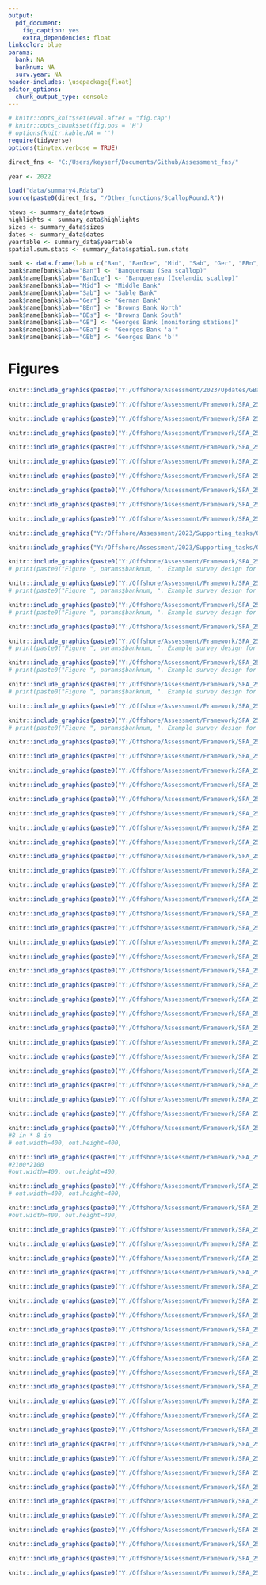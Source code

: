 ```yaml
---
output:
  pdf_document:
    fig_caption: yes
    extra_dependencies: float
linkcolor: blue
params:
  bank: NA
  banknum: NA
  surv.year: NA
header-includes: \usepackage{float}
editor_options:
  chunk_output_type: console
---
```


```r
# knitr::opts_knit$set(eval.after = "fig.cap")
# knitr::opts_chunk$set(fig.pos = 'H')
# options(knitr.kable.NA = '')
require(tidyverse)
options(tinytex.verbose = TRUE)

direct_fns <- "C:/Users/keyserf/Documents/Github/Assessment_fns/"

year <- 2022

load("data/summary4.Rdata")
source(paste0(direct_fns, "/Other_functions/ScallopRound.R"))

ntows <- summary_data$ntows
highlights <- summary_data$highlights
sizes <- summary_data$sizes
dates <- summary_data$dates
yeartable <- summary_data$yeartable
spatial.sum.stats <- summary_data$spatial.sum.stats

bank <- data.frame(lab = c("Ban", "BanIce", "Mid", "Sab", "Ger", "BBn", "BBs", "GB", "GBa", "GBb"), name=NA)
bank$name[bank$lab=="Ban"] <- "Banquereau (Sea scallop)"
bank$name[bank$lab=="BanIce"] <- "Banquereau (Icelandic scallop)"
bank$name[bank$lab=="Mid"] <- "Middle Bank"
bank$name[bank$lab=="Sab"] <- "Sable Bank"
bank$name[bank$lab=="Ger"] <- "German Bank"
bank$name[bank$lab=="BBn"] <- "Browns Bank North"
bank$name[bank$lab=="BBs"] <- "Browns Bank South"
bank$name[bank$lab=="GB"] <- "Georges Bank (monitoring stations)"
bank$name[bank$lab=="GBa"] <- "Georges Bank 'a'"
bank$name[bank$lab=="GBb"] <- "Georges Bank 'b'"

```

\clearpage

# Figures {-}

```r
knitr::include_graphics(paste0("Y:/Offshore/Assessment/2023/Updates/GBa/Figures_and_tables/",language, "/Offshore_banks.png"))
```

```r
knitr::include_graphics(paste0("Y:/Offshore/Assessment/Framework/SFA_25_26_2024/DataInputs/Fishery/tac", fr, ".png"))
```

```r
knitr::include_graphics(paste0("Y:/Offshore/Assessment/Framework/SFA_25_26_2024/DataInputs/Fishery/fishery_25", fr, ".png"))
```

```r
knitr::include_graphics(paste0("Y:/Offshore/Assessment/Framework/SFA_25_26_2024/DataInputs/Fishery/fishery_26", fr, ".png"))
```

```r
knitr::include_graphics(paste0("Y:/Offshore/Assessment/Framework/SFA_25_26_2024/DataInputs/Fishery/fishery_27", fr, ".png"))
```

```r
knitr::include_graphics(paste0("Y:/Offshore/Assessment/Framework/SFA_25_26_2024/DataInputs/Fishery/footprint_25", fr, ".png"))
```

```r
knitr::include_graphics(paste0("Y:/Offshore/Assessment/Framework/SFA_25_26_2024/DataInputs/Fishery/footprint_26", fr, ".png"))
```

```r
knitr::include_graphics(paste0("Y:/Offshore/Assessment/Framework/SFA_25_26_2024/DataInputs/Fishery/footprint_27", fr, ".png"))
```

```r
knitr::include_graphics(paste0("Y:/Offshore/Assessment/Framework/SFA_25_26_2024/DataInputs/Port_sampling/medians_long_vert", fr, ".png"))
```

```r
knitr::include_graphics(paste0("Y:/Offshore/Assessment/Framework/SFA_25_26_2024/DataInputs/Port_sampling/medians_anom", fr, ".png"))
```



```r
knitr::include_graphics("Y:/Offshore/Assessment/2023/Supporting_tasks/Olex_transition_linear.png")
```

```r
knitr::include_graphics("Y:/Offshore/Assessment/2023/Supporting_tasks/Olex_transition_boxplot.png")
```




```r
knitr::include_graphics(paste0("Y:/Offshore/Assessment/Framework/SFA_25_26_2024/DataInputs/Survey/", nickname, fr,  "/surveymap_", params$bank[1], ".png"))
# print(paste0("Figure ", params$banknum, ". Example survey design for ", params$bankname))
```

```r
knitr::include_graphics(paste0("Y:/Offshore/Assessment/Framework/SFA_25_26_2024/DataInputs/Survey/", nickname, fr,  "/surveymap_", params$bank[2], ".png"))
# print(paste0("Figure ", params$banknum, ". Example survey design for ", params$bankname))
```

```r
knitr::include_graphics(paste0("Y:/Offshore/Assessment/Framework/SFA_25_26_2024/DataInputs/Survey/", nickname, fr,  "/surveymap_", params$bank[3], ".png"))
# print(paste0("Figure ", params$banknum, ". Example survey design for ", params$bankname))
```

```r
knitr::include_graphics(paste0("Y:/Offshore/Assessment/Framework/SFA_25_26_2024/DataInputs/Survey/", nickname, "/survey_footprint_25", fr, ".png"))

```


```r
knitr::include_graphics(paste0("Y:/Offshore/Assessment/Framework/SFA_25_26_2024/DataInputs/Survey/", nickname, fr,  "/surveymap_", params$bank[4], ".png"))
# print(paste0("Figure ", params$banknum, ". Example survey design for ", params$bankname))
```

```r
knitr::include_graphics(paste0("Y:/Offshore/Assessment/Framework/SFA_25_26_2024/DataInputs/Survey/", nickname, fr,  "/surveymap_", params$bank[5], ".png"))
# print(paste0("Figure ", params$banknum, ". Example survey design for ", params$bankname))
```

```r
knitr::include_graphics(paste0("Y:/Offshore/Assessment/Framework/SFA_25_26_2024/DataInputs/Survey/", nickname, fr,  "/surveymap_", params$bank[6], ".png"))
# print(paste0("Figure ", params$banknum, ". Example survey design for ", params$bankname))
```

```r
knitr::include_graphics(paste0("Y:/Offshore/Assessment/Framework/SFA_25_26_2024/DataInputs/Survey/", nickname, "/survey_footprint_26", fr, ".png"))

```

```r
knitr::include_graphics(paste0("Y:/Offshore/Assessment/Framework/SFA_25_26_2024/DataInputs/Survey/", nickname, fr,  "/surveymap_", params$bank[7], ".png"))
# print(paste0("Figure ", params$banknum, ". Example survey design for ", params$bankname))
```

```r
knitr::include_graphics(paste0("Y:/Offshore/Assessment/Framework/SFA_25_26_2024/DataInputs/Survey/", nickname, "/survey_footprint_27", fr, ".png"))
```

<!-- ```{r mwsh-sab-qq, echo=F, message=F, fig.cap="QQ-plot of meat weight-shell height model predictions (points) for Sable Bank from 1992-2022. The 1:1 line represents the expectation if the data were normally distributed."} -->
<!-- knitr::include_graphics(paste0("Y:/Offshore/Assessment/Framework/SFA_25_26_2024/DataInputs/MWSH/Sab/MWSH_qq",fr, ".png")) -->
<!-- ``` -->

<!-- ```{r mwsh-sab-rd, echo=F, message=F, fig.cap="Residuals of meat weight-shell height model predictions (points) by depth for Sable Bank from 1992-2022. The dashed blue line represents a residual value of 0."} -->
<!-- knitr::include_graphics(paste0("Y:/Offshore/Assessment/Framework/SFA_25_26_2024/DataInputs/MWSH/Sab/MWSH_resid_depth",fr, ".png")) -->
<!-- ``` -->

```r
knitr::include_graphics(paste0("Y:/Offshore/Assessment/Framework/SFA_25_26_2024/DataInputs/MWSH/Sab/MWSH_resid_sh_1", fr, ".png"))
```

```r
knitr::include_graphics(paste0("Y:/Offshore/Assessment/Framework/SFA_25_26_2024/DataInputs/MWSH/Sab/MWSH_resid_sh_2", fr, ".png"))
```

```r
knitr::include_graphics(paste0("Y:/Offshore/Assessment/Framework/SFA_25_26_2024/DataInputs/MWSH/Sab/MWSH_resid_sh_3", fr, ".png"))
```

```r
knitr::include_graphics(paste0("Y:/Offshore/Assessment/Framework/SFA_25_26_2024/DataInputs/MWSH/Sab/MWSH_resid_mw_1", fr, ".png"))
```

```r
knitr::include_graphics(paste0("Y:/Offshore/Assessment/Framework/SFA_25_26_2024/DataInputs/MWSH/Sab/MWSH_resid_mw_2", fr, ".png"))
```

```r
knitr::include_graphics(paste0("Y:/Offshore/Assessment/Framework/SFA_25_26_2024/DataInputs/MWSH/Sab/MWSH_resid_mw_3", fr, ".png"))
```

```r
knitr::include_graphics(paste0("Y:/Offshore/Assessment/Framework/SFA_25_26_2024/DataInputs/MWSH/Sab/MWSH_depth", fr, ".png"))
```

```r
knitr::include_graphics(paste0("Y:/Offshore/Assessment/Framework/SFA_25_26_2024/DataInputs/MWSH/Sab/MWSH_y1", fr, ".png"))
```

```r
knitr::include_graphics(paste0("Y:/Offshore/Assessment/Framework/SFA_25_26_2024/DataInputs/MWSH/Sab/MWSH_y2", fr, ".png"))
```

```r
knitr::include_graphics(paste0("Y:/Offshore/Assessment/Framework/SFA_25_26_2024/DataInputs/MWSH/Sab/MWSH_y3", fr, ".png"))
```

<!-- ```{r mwsh-bbn-qq, echo=F, message=F, fig.cap="QQ-plot of meat weight-shell height model predictions (points) for Browns Bank north from 1992-2022. The 1:1 line represents the expectation if the data were normally distributed."} -->
<!-- knitr::include_graphics(paste0("Y:/Offshore/Assessment/Framework/SFA_25_26_2024/DataInputs/MWSH/BBn/MWSH_qq",fr, ".png")) -->
<!-- ``` -->

<!-- ```{r mwsh-bbn-rd, echo=F, message=F, fig.cap="Residuals of meat weight-shell height model predictions (points) by depth for Browns Bank north from 1992-2022. The dashed blue line represents a residual value of 0."} -->
<!-- knitr::include_graphics(paste0("Y:/Offshore/Assessment/Framework/SFA_25_26_2024/DataInputs/MWSH/BBn/MWSH_resid_depth",fr, ".png")) -->
<!-- ``` -->

```r
knitr::include_graphics(paste0("Y:/Offshore/Assessment/Framework/SFA_25_26_2024/DataInputs/MWSH/BBn/MWSH_resid_sh_1", fr, ".png"))
```

```r
knitr::include_graphics(paste0("Y:/Offshore/Assessment/Framework/SFA_25_26_2024/DataInputs/MWSH/BBn/MWSH_resid_sh_2", fr, ".png"))
```

```r
knitr::include_graphics(paste0("Y:/Offshore/Assessment/Framework/SFA_25_26_2024/DataInputs/MWSH/BBn/MWSH_resid_sh_3", fr, ".png"))
```

```r
knitr::include_graphics(paste0("Y:/Offshore/Assessment/Framework/SFA_25_26_2024/DataInputs/MWSH/BBn/MWSH_resid_mw_1", fr, ".png"))
```

```r
knitr::include_graphics(paste0("Y:/Offshore/Assessment/Framework/SFA_25_26_2024/DataInputs/MWSH/BBn/MWSH_resid_mw_2", fr, ".png"))
```

```r
knitr::include_graphics(paste0("Y:/Offshore/Assessment/Framework/SFA_25_26_2024/DataInputs/MWSH/BBn/MWSH_resid_mw_3", fr, ".png"))
```

```r
knitr::include_graphics(paste0("Y:/Offshore/Assessment/Framework/SFA_25_26_2024/DataInputs/MWSH/BBn/MWSH_depth", fr, ".png"))
```

```r
knitr::include_graphics(paste0("Y:/Offshore/Assessment/Framework/SFA_25_26_2024/DataInputs/MWSH/BBn/MWSH_y1", fr, ".png"))
```

```r
knitr::include_graphics(paste0("Y:/Offshore/Assessment/Framework/SFA_25_26_2024/DataInputs/MWSH/BBn/MWSH_y2", fr, ".png"))
```

```r
knitr::include_graphics(paste0("Y:/Offshore/Assessment/Framework/SFA_25_26_2024/DataInputs/MWSH/BBn/MWSH_y3", fr, ".png"))
```




```r
knitr::include_graphics(paste0("Y:/Offshore/Assessment/Framework/SFA_25_26_2024/DataInputs/Port_sampling/Sab/shf_ps", fr, ".png"))
```

```r
knitr::include_graphics(paste0("Y:/Offshore/Assessment/Framework/SFA_25_26_2024/DataInputs/Port_sampling/Sab/proportion_boxplot", fr, ".png"))
```

```r
knitr::include_graphics(paste0("Y:/Offshore/Assessment/Framework/SFA_25_26_2024/DataInputs/Port_sampling/Sab/proportion_boxplot_ss", fr, ".png"))
```

```r
knitr::include_graphics(paste0("Y:/Offshore/Assessment/Framework/SFA_25_26_2024/DataInputs/Port_sampling/BBn/shf_ps", fr, ".png"))
```

```r
knitr::include_graphics(paste0("Y:/Offshore/Assessment/Framework/SFA_25_26_2024/DataInputs/Port_sampling/BBn/proportion_boxplot", fr, ".png"))
```

```r
knitr::include_graphics(paste0("Y:/Offshore/Assessment/Framework/SFA_25_26_2024/DataInputs/Port_sampling/BBn/proportion_boxplot_ss", fr, ".png"))
```




```r
knitr::include_graphics(paste0("Y:/Offshore/Assessment/Framework/SFA_25_26_2024/DataInputs/Ageing/Sab/fit_vb", fr, ".png"))
#8 in * 8 in
# out.width=400, out.height=400,
```

```r
knitr::include_graphics(paste0("Y:/Offshore/Assessment/Framework/SFA_25_26_2024/DataInputs/Ageing/Sab/resid_vb", fr, ".png"))
#2100*2100
#out.width=400, out.height=400,
```

```r
knitr::include_graphics(paste0("Y:/Offshore/Assessment/Framework/SFA_25_26_2024/DataInputs/Ageing/BBn/fit_vb", fr, ".png"))
# out.width=400, out.height=400,
```

```r
knitr::include_graphics(paste0("Y:/Offshore/Assessment/Framework/SFA_25_26_2024/DataInputs/Ageing/BBn/resid_vb", fr, ".png"))
#out.width=400, out.height=400,
```



```r
knitr::include_graphics(paste0("Y:/Offshore/Assessment/Framework/SFA_25_26_2024/DataInputs/Survey/", nickname, "/timeseries_25_compare", fr, MWSH, ".png"))
```

```r
knitr::include_graphics(paste0("Y:/Offshore/Assessment/Framework/SFA_25_26_2024/DataInputs/Survey/", nickname, "/timeseries_26_compare", fr, MWSH, ".png"))
```





```r
knitr::include_graphics(paste0("Y:/Offshore/Assessment/Framework/SFA_25_26_2024/DataInputs/Survey/", nickname, "/timeseries_25.png"))
```

```r
knitr::include_graphics(paste0("Y:/Offshore/Assessment/Framework/SFA_25_26_2024/DataInputs/Survey/", nickname, "/timeseries_26.png"))
```

```r
knitr::include_graphics(paste0("Y:/Offshore/Assessment/Framework/SFA_25_26_2024/DataInputs/Survey/", nickname, "/timeseries_27.png"))
```

```r
knitr::include_graphics(paste0("Y:/Offshore/Assessment/Framework/SFA_25_26_2024/DataInputs/Survey/", nickname, "/shf_survey_Ban.png"))
```

<!-- # ```{r shf-ban-75, echo=FALSE, message=F, fig.align="center", fig.cap="Shell height frequency (number per tow) of scallops from 75-200mm collected during DFO surveys on Banquereau Bank. Black vertical lines indicate the minimum sizes of recruit and fully-recruited scallops."} -->
<!-- # knitr::include_graphics(paste0("Y:/Offshore/Assessment/Framework/SFA_25_26_2024/DataInputs/Survey/", nickname, "/shf_survey_75plus_Ban.png")) -->
<!-- # ``` -->

```r
knitr::include_graphics(paste0("Y:/Offshore/Assessment/Framework/SFA_25_26_2024/DataInputs/Survey/", nickname, "/shf_survey_Mid.png"))
```

<!-- ```{r shf-mid-75, echo=FALSE, message=F, fig.align="center", fig.cap="Shell height frequency (number per tow) of scallops from 75-200mm collected during DFO surveys on Middle Bank. Black vertical lines indicate the minimum sizes of recruit and fully-recruited scallops."} -->
<!-- knitr::include_graphics(paste0("Y:/Offshore/Assessment/Framework/SFA_25_26_2024/DataInputs/Survey/", nickname,"/shf_survey_75plus_Mid.png")) -->
<!-- ``` -->

```r
knitr::include_graphics(paste0("Y:/Offshore/Assessment/Framework/SFA_25_26_2024/DataInputs/Survey/", nickname, "/shf_survey_Sab.png"))
```

```r
knitr::include_graphics(paste0("Y:/Offshore/Assessment/Framework/SFA_25_26_2024/DataInputs/Survey/", nickname, "/shf_survey_75plus_Sab.png"))
```

```r
knitr::include_graphics(paste0("Y:/Offshore/Assessment/Framework/SFA_25_26_2024/DataInputs/Survey/", nickname, "/shf_survey_BBn.png"))
```

```r
knitr::include_graphics(paste0("Y:/Offshore/Assessment/Framework/SFA_25_26_2024/DataInputs/Survey/", nickname, "/shf_survey_75plus_BBn.png"))
```

```r
knitr::include_graphics(paste0("Y:/Offshore/Assessment/Framework/SFA_25_26_2024/DataInputs/Survey/", nickname, "/shf_survey_BBs.png"))
```

```r
knitr::include_graphics(paste0("Y:/Offshore/Assessment/Framework/SFA_25_26_2024/DataInputs/Survey/", nickname,"/shf_survey_75plus_BBs.png"))
```

```r
knitr::include_graphics(paste0("Y:/Offshore/Assessment/Framework/SFA_25_26_2024/DataInputs/Survey/", nickname,"/shf_survey_Ger.png"))
```

```r
knitr::include_graphics(paste0("Y:/Offshore/Assessment/Framework/SFA_25_26_2024/DataInputs/Survey/", nickname,"/shf_survey_75plus_Ger.png"))
```

```r
knitr::include_graphics(paste0("Y:/Offshore/Assessment/Framework/SFA_25_26_2024/DataInputs/Survey/", nickname,"/shf_survey_GBb.png"))
```

```r
knitr::include_graphics(paste0("Y:/Offshore/Assessment/Framework/SFA_25_26_2024/DataInputs/Survey/", nickname,"/shf_survey_75plus_GBb.png"))
```

```r
knitr::include_graphics(paste0("Y:/Offshore/Assessment/Framework/SFA_25_26_2024/DataInputs/Survey/", nickname,"/clap_prop_25.png"))
```

```r
knitr::include_graphics(paste0("Y:/Offshore/Assessment/Framework/SFA_25_26_2024/DataInputs/Survey/", nickname,"/clap_prop_26.png"))
```

```r
knitr::include_graphics(paste0("Y:/Offshore/Assessment/Framework/SFA_25_26_2024/DataInputs/Survey/", nickname,"/clap_prop_27.png"))
```


```r
knitr::include_graphics(paste0("Y:/Offshore/Assessment/Framework/SFA_25_26_2024/DataInputs/Survey/", nickname,"/cfts_25.png"))
```


```r
knitr::include_graphics(paste0("Y:/Offshore/Assessment/Framework/SFA_25_26_2024/DataInputs/Survey/", nickname,"/cfts_26.png"))
```

```r
knitr::include_graphics(paste0("Y:/Offshore/Assessment/Framework/SFA_25_26_2024/DataInputs/Survey/", nickname,"/cfts_27.png"))
```


```r
knitr::include_graphics(paste0("Y:/Offshore/Assessment/Framework/SFA_25_26_2024/DataInputs/Survey/", nickname,"/growth_BBn.png"))
```

```r
knitr::include_graphics(paste0("Y:/Offshore/Assessment/Framework/SFA_25_26_2024/DataInputs/Fishery/relF_", nickname, fr, ".png"))
```

<!-- ```{r exp, echo=FALSE, message=F, fig.align="center", fig.cap="Estimates of exploitation rate (instantaneous fishing mortality) for Browns Bank north, calculated using survey biomass estimates and survey catchability of 0.35 (relative), and using the delay-difference model (modelled, Hubley et al. 2014)."} -->
<!-- knitr::include_graphics(paste0("Y:/Offshore/Assessment/Framework/SFA_25_26_2024/DataInputs/exploit_BBn_", nickname, fr, ".png")) -->
<!-- ``` -->
